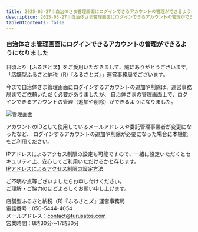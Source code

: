 ```yaml
---
title: 2025-03-27｜自治体さま管理画面にログインできるアカウントの管理ができるようになりました  
description: 2025-03-27｜自治体さま管理画面にログインできるアカウントの管理ができるようになりました  
tableOfContents: false
---
```


### 自治体さま管理画面にログインできるアカウントの管理ができるようになりました  

日頃より【ふるさとズ】をご愛用いただきまして、誠にありがとうございます。  
「店舗型ふるさと納税（R)『ふるさとズ』」運営事務局でございます。  

今まで自治体さま管理画面にログインするアカウントの追加や削除は、運営事務局までご依頼いただく必要がありましたが、
自治体さまの管理画面上で、ログインできるアカウントの管理（追加や削除）ができるようになりました。

![管理画面](../../../assets/images/lg_account_01.png)

アカウントのIDとして使用しているメールアドレスや委託管理事業者が変更になったなど、
ログインするアカウントの追加や削除が必要になった場合に本機能をご利用ください。

IPアドレスによるアクセス制限の設定も可能ですので、一緒に設定いただくとセキュリティ上、安心してご利用いただけるかと存じます。  
[IPアドレスによるアクセス制限の設定方法](https://help.furusatos.com/lg/setting/#アクセス制限)

ご不明な点等ございましたらお申し付けください。  
ご理解・ご協力のほどよろしくお願い申し上げます。  


店舗型ふるさと納税（R)『ふるさとズ』運営事務局  
電話番号：050-5444-4054  
メールアドレス：contact@furusatos.com  
営業時間：8時30分～17時30分  


<LinkCard
  title="関連コンテンツ｜管理者管理"
  href="/lg/account/"
/>